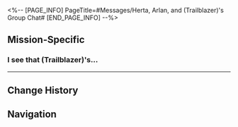 <%-- [PAGE_INFO]
PageTitle=#Messages/Herta, Arlan, and (Trailblazer)'s Group Chat#
[END_PAGE_INFO] --%>
{{Messages Infobox
|id           = 56
|image        = NPC Herta, Arlan, and (Trailblazer)'s Group Chat Icon.png
|type         = Group
|participants = [[Arlan]]; [[Herta]]; [[Trailblazer]]
|faction      = Herta Space Station
}}

==Mission-Specific==
===I see that (Trailblazer)'s...===
{{Messages
|start_condition = 
|text =
:'''Herta:''' I see that (Trailblazer)'s coordinates are still at the space station. Maybe it'd be easier to chat in a group
:'''Herta:''' There's a batch of my old manuscripts in the space station. And you know how I've been writing a book for the IPC. So, I've been thinking... maybe how I could just copy and paste a few pages of my old manuscripts for the extra book content
:'''Herta:''' One of them is called decompression equation 36 or something. I can't remember the exact name. Anyway, that's the content. After you clean up the Antimatter Legion, help me find it and send it to the office
:'''Arlan:''' ...Got it
:{Choice} Mission accomplished
::'''(Trailblazer):''' We found it.
::'''Herta:''' Send it over then. Incidentally, I do have an experiment that could use some help from both of you
:{Choice} None of my business
::'''(Trailblazer):''' Not interested. Good luck Arlan
}}
----

==Change History==
{{Change History|1.0}}

==Navigation==
{{Messages Navbox}}